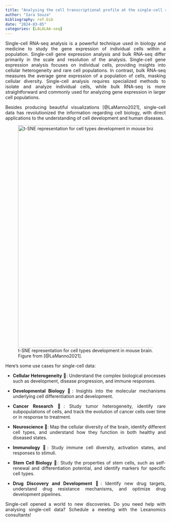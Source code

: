 ```yaml
---
title: "Analysing the cell transcriptional profile at the single-cell resolution"
author: "Iara Souza"
bibliography: ref.bib
date: "2024-03-05"
categories: [LALALAA-seq]
---
```


<style>
body {
text-align: justify}
</style>

Single-cell RNA-seq analysis is a powerful technique used in biology and medicine to study the gene expression of individual cells within a population. Single-cell gene expression analysis and bulk RNA-seq differ primarily in the scale and resolution of the analysis. Single-cell gene expression analysis focuses on individual cells, providing insights into cellular heterogeneity and rare cell populations. In contrast, bulk RNA-seq measures the average gene expression of a population of cells, masking cellular diversity. Single-cell analysis requires specialized methods to isolate and analyze individual cells, while bulk RNA-seq is more straightforward and commonly used for analyzing gene expression in larger cell populations.
 
Besides producing beautiful visualizations [@LaManno2021], single-cell data has revolutionized the information regarding cell biology, with direct applications to the understanding of cell development and human diseases. 

![t-SNE representation for cell types development in mouse brain. Figure from [@LaManno2021].](fig1.jpeg){width="700" height="700" fig-alt="Single-cell graph with similarities with a map"}

Here’s some use cases for single-cell data:

- **Cellular Heterogeneity** 🧬: Understand the complex biological processes such as development, disease progression, and immune responses.

- **Developmental Biology** 🌱: Insights into the molecular mechanisms underlying cell differentiation and development.

- **Cancer Research** 🦠: Study tumor heterogeneity, identify rare subpopulations of cells, and track the evolution of cancer cells over time or in response to treatment.

- **Neuroscience** 🧠: Map the cellular diversity of the brain, identify different cell types, and understand how they function in both healthy and diseased states.

- **Immunology** 🦠: Study immune cell diversity, activation states, and responses to stimuli.

- **Stem Cell Biology** 🌱: Study the properties of stem cells, such as self-renewal and differentiation potential, and identify markers for specific cell types.

- **Drug Discovery and Development** 💊: Identify new drug targets, understand drug resistance mechanisms, and optimize drug development pipelines.

Single-cell opened a world to new discoveries. Do you need help with analysing single-cell data? Schedule a meeting with the Lexanomics consultants!
